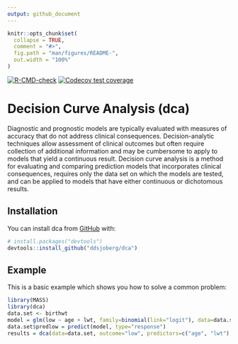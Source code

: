 ```yaml
---
output: github_document
---
```


<!-- README.md is generated from README.Rmd. Please edit that file -->

```r
knitr::opts_chunk$set(
  collapse = TRUE,
  comment = "#>",
  fig.path = "man/figures/README-",
  out.width = "100%"
)
```


<!-- badges: start -->
[![R-CMD-check](https://github.com/ddsjoberg/dca/workflows/R-CMD-check/badge.svg)](https://github.com/ddsjoberg/dca/actions)
[![Codecov test coverage](https://codecov.io/gh/ddsjoberg/dca/branch/master/graph/badge.svg)](https://codecov.io/gh/ddsjoberg/dca?branch=master)
<!-- badges: end -->

# Decision Curve Analysis (dca)

Diagnostic and prognostic models are typically evaluated with measures of accuracy that do not address clinical consequences. Decision-analytic techniques allow assessment of clinical outcomes but often require collection of additional information and may be cumbersome to apply to models that yield a continuous result. Decision curve analysis is a method for evaluating and comparing prediction models that incorporates  clinical consequences, requires only the data set on which the models are tested, and can be applied to models that have either continuous or dichotomous results.

## Installation

You can install dca from [GitHub](https://github.com/) with:

``` r
# install.packages("devtools")
devtools::install_github("ddsjoberg/dca")
```
## Example

This is a basic example which shows you how to solve a common problem:

```r
library(MASS)
library(dca)
data.set <- birthwt
model = glm(low ~ age + lwt, family=binomial(link="logit"), data=data.set)
data.set$predlow = predict(model, type="response")
results = dca(data=data.set, outcome="low", predictors=c("age", "lwt"), probability=c("FALSE", "FALSE"))
```

